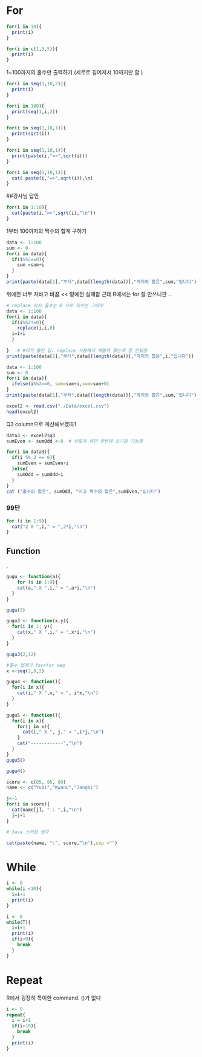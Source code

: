 # For

```r
for(i in 10){
  print(i)
}
```

```r
for(i in c(1,3,5)){
  print(i)
}
```

1\~100까지의 홀수만 출력하기 (세로로 길어져서 10까지만 함 )

```r
for(i in seq(1,10,2)){
  print(i)
}

```

```r

for(i in 100){
  print(seq(1,i,2))
}
```

```r
for(i in seq(1,10,1)){
  print(sqrt(i))
}

```

```r
for(i in seq(1,10,1)){
  print(paste(i,"=>",sqrt(i)))
}
```

```r
for(i in seq(1,10,1)){
  cat( paste(i,"=>",sqrt(i)),\n)
}
```

##강사님 답안

```r
for(i in 1:10){
  cat(paste(i,"=>",sqrt(i),"\n"))
}
```

1부터 100까지의 짝수의 합계 구하기

```r
data <- 1:100
sum <- 0
for(i in data){
  if(i%%2==0){
    sum =sum+i
  }
}
print(paste(data[1],"부터",data[(length(data))],"까지의 합은",sum,"입니다"))


```

위에껀 너무 자바고 바꿈 \<\< 밑에껀 실패함 근데 R에서는 for 잘 안쓰니깐 ..

```r
# replace 써서 홀수는 0 으로 짝수는 그대로
data <- 1:100
for(i in data){
  if(i%%2!=0){
    replace(i,i,0)
  i=i+i
  }
  
}   # #이거 틀린 답. replace 사용해서 해볼까 했는데 잘 안됬음
print(paste(data[1],"부터",data[(length(data))],"까지의 합은",i,"입니다"))

```

```r
data <- 1:100
sum <- 0
for(i in data){
  ifelse(i%%2==0, sum=sum+i,sum=sum+0)
}
print(paste(data[1],"부터",data[(length(data))],"까지의 합은",sum,"입니다"))
```

```r
excel2 <- read.csv("./Data/excel.csv")
head(excel2)
```

Q3 column으로 계산해보겠따1

```r
data3 <- excel2$q3
sumEven <- sumOdd <-0  # 이렇게 하면 한번에 초기화 가능함 

for(i in data3){
  if(i %% 2 == 0){
    sumEven = sumEven+i
  }else{
    sumOdd = sumOdd+i
  }
}
cat ("홀수의 합은", sumOdd, "이고 짝수의 합은",sumEven,"입니다")
```

### 99단

```r
for (i in 1:9){
  cat("2 X ",i," = ",2*i,"\n")
}
```

## Function

,

```r
gugu <- function(a){
    for (i in 1:9){
    cat(a," X ",i," = ",a*i,"\n")
  }
}
```

```r
gugu(3)
```

```r
gugu3 <- function(x,y){
  for(i in 1: y){
    cat(x," X ",i," = ",x*i,"\n")
  }
}

```

```r
gugu3(2,12)
```

```r
#홀수 없애기 for+for seq 
x <-seq(2,8,2)

gugu4 <- function(){
  for(i in x){
    cat(i," X ",x," = ", i*x,"\n") 
  }
}

gugu5 <- function(){
  for(i in x){
    for(j in x){
      cat(i," X ", j," = ",i*j,"\n")
    }
    cat("------------","\n")
  }
}
gugu5()

gugu4()
```

```r
score <- c(85, 95, 89)
name <- c("Yubi","KwanU","Jangbi")

j<-1
for(i in score){
  cat(name[j], " : ",i,"\n")
  j=j+1
}

# Java 스러운 생각 
```

```r

cat(paste(name, ":", score,"\n"),sep ="")
```

# While

```r

i <- 0
while(i <10){
  i=i+1
  print(i)
}
```

```r
i <- 0
while(T){
  i=i+1
  print(i)
  if(i>9){
    break
  }
}
```

# Repeat

R에서 굉장히 특이한 command. ()가 없다

```r
i <- 0
repeat{
  i = i+1
  if(i>10){
    break
  }
  print(i)
}

```
